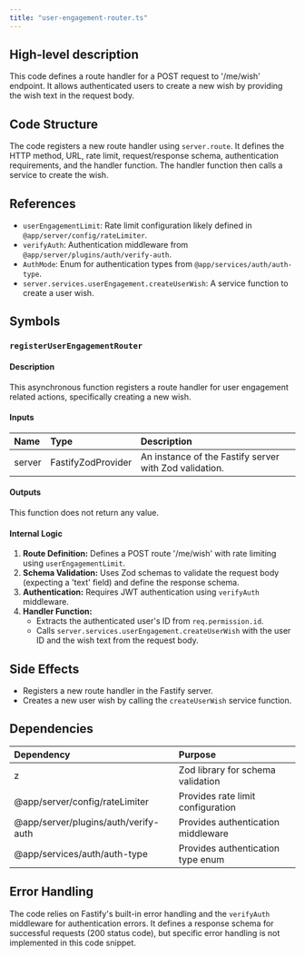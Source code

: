 ```yaml
---
title: "user-engagement-router.ts"
---
```


## High-level description
This code defines a route handler for a POST request to '/me/wish' endpoint. It allows authenticated users to create a new wish by providing the wish text in the request body. 

## Code Structure
The code registers a new route handler using `server.route`. It defines the HTTP method, URL, rate limit, request/response schema, authentication requirements, and the handler function. The handler function then calls a service to create the wish.

## References
- `userEngagementLimit`:  Rate limit configuration likely defined in `@app/server/config/rateLimiter`.
- `verifyAuth`: Authentication middleware from `@app/server/plugins/auth/verify-auth`.
- `AuthMode`: Enum for authentication types from `@app/services/auth/auth-type`.
- `server.services.userEngagement.createUserWish`:  A service function to create a user wish.

## Symbols
### `registerUserEngagementRouter`
#### Description
This asynchronous function registers a route handler for user engagement related actions, specifically creating a new wish.

#### Inputs
| Name | Type | Description |
|:-----|:-----|:------------|
| server | FastifyZodProvider | An instance of the Fastify server with Zod validation. |

#### Outputs
This function does not return any value.

#### Internal Logic
1. **Route Definition:** Defines a POST route '/me/wish' with rate limiting using `userEngagementLimit`.
2. **Schema Validation:** Uses Zod schemas to validate the request body (expecting a 'text' field) and define the response schema.
3. **Authentication:**  Requires JWT authentication using `verifyAuth` middleware.
4. **Handler Function:** 
    - Extracts the authenticated user's ID from `req.permission.id`.
    - Calls `server.services.userEngagement.createUserWish` with the user ID and the wish text from the request body.

## Side Effects
- Registers a new route handler in the Fastify server.
- Creates a new user wish by calling the `createUserWish` service function.

## Dependencies
| Dependency | Purpose |
|:-----------|:--------|
| z | Zod library for schema validation |
| @app/server/config/rateLimiter | Provides rate limit configuration |
| @app/server/plugins/auth/verify-auth | Provides authentication middleware |
| @app/services/auth/auth-type | Provides authentication type enum |

## Error Handling
The code relies on Fastify's built-in error handling and the `verifyAuth` middleware for authentication errors. It defines a response schema for successful requests (200 status code), but specific error handling is not implemented in this code snippet. 
